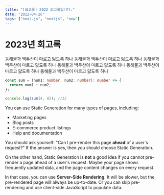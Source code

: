 ```yaml
---
title: "[회고록] 2022 회고록입니다."
date: "2022-04-26"
tags: ["next.js", "nextjs", "new"]
---
```


# 2023년 회고록

동해물과 백두산이 마르고 닳도록 하나 동해물과 백두산이 마르고 닳도록 하나 동해물과 백두산이 마르고 닳도록 하나 동해물과 백두산이 마르고 닳도록 하나 동해물과 백두산이 마르고 닳도록 하나 동해물과 백두산이 마르고 닳도록 하나

```ts
const sum = (num1: number, num2: number): number => {
  return num1 + num2;
};

console.log(sum(4, 8)); //12
```

You can use Static Generation for many types of pages, including:

- Marketing pages
- Blog posts
- E-commerce product listings
- Help and documentation

You should ask yourself: "Can I pre-render this page **ahead** of a user's request?" If the answer is yes, then you should choose Static Generation.

On the other hand, Static Generation is **not** a good idea if you cannot pre-render a page ahead of a user's request. Maybe your page shows frequently updated data, and the page content changes on every request.

In that case, you can use **Server-Side Rendering**. It will be slower, but the pre-rendered page will always be up-to-date. Or you can skip pre-rendering and use client-side JavaScript to populate data.

